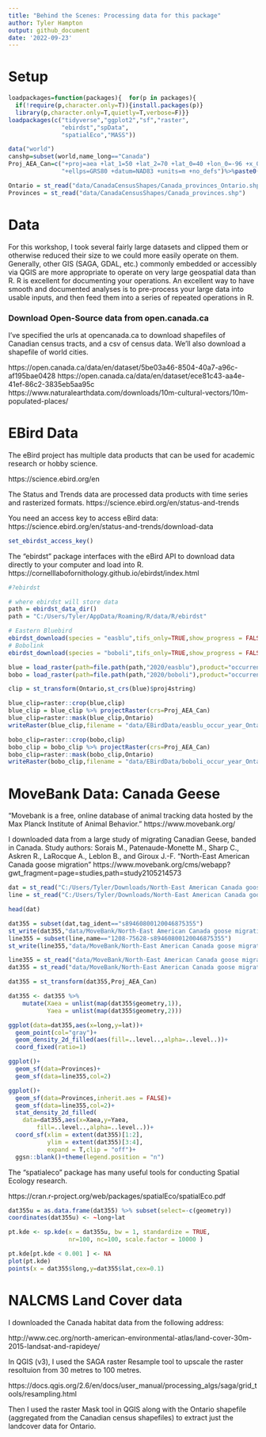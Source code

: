 ```yaml
---
title: "Behind the Scenes: Processing data for this package"
author: Tyler Hampton
output: github_document
date: '2022-09-23'
---
```


# Setup

```r
loadpackages=function(packages){  for(p in packages){
  if(!require(p,character.only=T)){install.packages(p)}
  library(p,character.only=T,quietly=T,verbose=F)}}
loadpackages(c("tidyverse","ggplot2","sf","raster",
               "ebirdst","spData",
               "spatialEco","MASS"))

data("world")
canshp=subset(world,name_long=="Canada")
Proj_AEA_Can=c("+proj=aea +lat_1=50 +lat_2=70 +lat_0=40 +lon_0=-96 +x_0=0 +y_0=0 ",
               "+ellps=GRS80 +datum=NAD83 +units=m +no_defs")%>%paste0(.,collapse = "")

Ontario = st_read("data/CanadaCensusShapes/Canada_provinces_Ontario.shp")
Provinces = st_read("data/CanadaCensusShapes/Canada_provinces.shp")

```

# Data

For this workshop, I took several fairly large datasets and clipped them or otherwise reduced their size to we could more easily operate on them. Generally, other GIS (SAGA, GDAL, etc.) commonly embedded or accessibly via QGIS are more appropriate to operate on very large geospatial data than R. R is excellent for documenting your operations. An excellent way to have smooth and documented analyses is to pre-process your large data into usable inputs, and then feed them into a series of repeated operations in R.

### Download Open-Source data from open.canada.ca

I've specified the urls at opencanada.ca to download shapefiles of Canadian census tracts, and a csv of census data. We'll also download a shapefile of world cities.

https://open.canada.ca/data/en/dataset/5be03a46-8504-40a7-a96c-af195bae0428
https://open.canada.ca/data/en/dataset/ece81c43-aa4e-41ef-86c2-3835eb5aa95c
https://www.naturalearthdata.com/downloads/10m-cultural-vectors/10m-populated-places/


# EBird Data

The eBird project has multiple data products that can be used for academic research or hobby science.

https://science.ebird.org/en

The Status and Trends data are processed data products with time series and rasterized formats. 
https://science.ebird.org/en/status-and-trends

You need an access key to access eBird data:
https://science.ebird.org/en/status-and-trends/download-data

```r
set_ebirdst_access_key()
```


The "ebirdst" package interfaces with the eBird API to download data directly to your computer and load into R.
https://cornelllabofornithology.github.io/ebirdst/index.html

```r
#?ebirdst

# where ebirdst will store data
path = ebirdst_data_dir()
path = "C:/Users/Tyler/AppData/Roaming/R/data/R/ebirdst"

```

```r

# Eastern Bluebird
ebirdst_download(species = "easblu",tifs_only=TRUE,show_progress = FALSE)
# Bobolink
ebirdst_download(species = "boboli",tifs_only=TRUE,show_progress = FALSE)
```


```r
blue = load_raster(path=file.path(path,"2020/easblu"),product="occurrence",period="full-year",resolution = "hr")
bobo = load_raster(path=file.path(path,"2020/boboli"),product="occurrence",period="full-year",resolution = "hr")

clip = st_transform(Ontario,st_crs(blue)$proj4string)

blue_clip=raster::crop(blue,clip)
blue_clip = blue_clip %>% projectRaster(crs=Proj_AEA_Can)
blue_clip=raster::mask(blue_clip,Ontario)
writeRaster(blue_clip,filename = "data/EBirdData/easblu_occur_year_Ontario",overwrite=TRUE)

bobo_clip=raster::crop(bobo,clip)
bobo_clip = bobo_clip %>% projectRaster(crs=Proj_AEA_Can)
bobo_clip=raster::mask(bobo_clip,Ontario)
writeRaster(bobo_clip,filename = "data/EBirdData/boboli_occur_year_Ontario",overwrite=TRUE)
```

# MoveBank Data: Canada Geese

"Movebank is a free, online database of animal tracking data hosted by the Max Planck Institute of Animal Behavior."
https://www.movebank.org/

I downloaded data from a large study of migrating Canadian Geese, banded in Canada.
Study authors: 	Sorais M., Patenaude-Monette M., Sharp C., Askren R., LaRocque A., Leblon B., and Giroux J.-F.
"North-East American Canada goose migration"
https://www.movebank.org/cms/webapp?gwt_fragment=page=studies,path=study2105214573

```r
dat = st_read("C:/Users/Tyler/Downloads/North-East American Canada goose migration/points.shp")
line = st_read("C:/Users/Tyler/Downloads/North-East American Canada goose migration/lines.shp")

head(dat)

dat355 = subset(dat,tag_ident=="s89460800120046875355")
st_write(dat355,"data/MoveBank/North-East American Canada goose migration/s89460800120046875355_point.shp")
line355 = subset(line,name=="1208-75628-s89460800120046875355")
st_write(line355,"data/MoveBank/North-East American Canada goose migration/s89460800120046875355_line.shp")
```


```r
line355 = st_read("data/MoveBank/North-East American Canada goose migration/s89460800120046875355_line.shp")
dat355 = st_read("data/MoveBank/North-East American Canada goose migration/s89460800120046875355_point.shp")

dat355 = st_transform(dat355,Proj_AEA_Can)

dat355 <- dat355 %>%
    mutate(Xaea = unlist(map(dat355$geometry,1)),
           Yaea = unlist(map(dat355$geometry,2)))
```

```r
  
ggplot(data=dat355,aes(x=long,y=lat))+
  geom_point(col="gray")+
  geom_density_2d_filled(aes(fill=..level..,alpha=..level..))+
  coord_fixed(ratio=1)

ggplot()+
  geom_sf(data=Provinces)+
  geom_sf(data=line355,col=2)

ggplot()+
  geom_sf(data=Provinces,inherit.aes = FALSE)+
  geom_sf(data=line355,col=2)+
  stat_density_2d_filled(
    data=dat355,aes(x=Xaea,y=Yaea,
        fill=..level..,alpha=..level..))+
  coord_sf(xlim = extent(dat355)[1:2],
           ylim = extent(dat355)[3:4],
           expand = T,clip = "off")+
  ggsn::blank()+theme(legend.position = "n")

```


The "spatialeco" package has many useful tools for conducting Spatial Ecology research.

https://cran.r-project.org/web/packages/spatialEco/spatialEco.pdf


```r
dat355u = as.data.frame(dat355) %>% subset(select=-c(geometry))
coordinates(dat355u) <- ~long+lat

pt.kde <- sp.kde(x = dat355u, bw = 1, standardize = TRUE,
                 nr=100, nc=100, scale.factor = 10000 )

pt.kde[pt.kde < 0.001 ] <- NA
plot(pt.kde)
points(x = dat355$long,y=dat355$lat,cex=0.1)
```

# NALCMS Land Cover data

I downloaded the Canada habitat data from the following address:

http://www.cec.org/north-american-environmental-atlas/land-cover-30m-2015-landsat-and-rapideye/

In QGIS (v3), I used the SAGA raster Resample tool to upscale the raster resoltuion from 30 metres to 100 metres.

https://docs.qgis.org/2.6/en/docs/user_manual/processing_algs/saga/grid_tools/resampling.html

Then I used the raster Mask tool in QGIS along with the Ontario shapefile (aggregated from the Canadian census shapefiles) to extract just the landcover data for Ontario.

